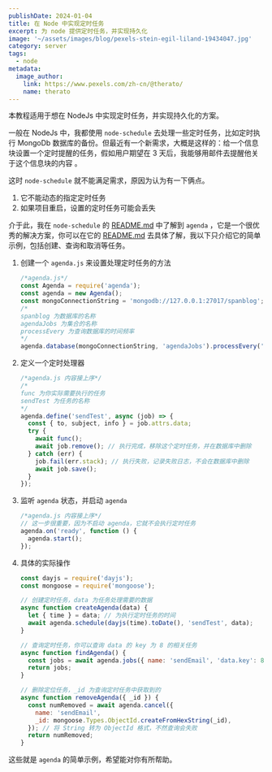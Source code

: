 ```yaml
---
publishDate: 2024-01-04
title: 在 Node 中实现定时任务
excerpt: 为 node 提供定时任务，并实现持久化
image: '~/assets/images/blog/pexels-stein-egil-liland-19434047.jpg'
category: server
tags:
  - node
metadata:
  image_author:
    link: https://www.pexels.com/zh-cn/@therato/
    name: therato
---
```


本教程适用于想在 NodeJs 中实现定时任务，并实现持久化的方案。

一般在 NodeJs 中，我都使用 `node-schedule` 去处理一些定时任务，比如定时执行 MongoDb 数据库的备份。但最近有一个新需求，大概是这样的：给一个信息块设置一个定时提醒的任务，假如用户期望在 3 天后，我能够用邮件去提醒他关于这个信息块的内容 。

这时 `node-schedule` 就不能满足需求，原因为认为有一下俩点。

1. 它不能动态的指定定时任务
2. 如果项目重启，设置的定时任务可能会丢失

介于此，我在 `node-schedule` 的 [README.md](https://github.com/node-schedule/node-schedule#readme) 中了解到 `agenda` ，它是一个很优秀的解决方案，你可以在它的 [README.md](https://github.com/agenda/agenda) 去具体了解，我以下只介绍它的简单示例，包括创建、查询和取消等任务。

1. 创建一个 `agenda.js` 来设置处理定时任务的方法

   ```javascript
   /*agenda.js*/
   const Agenda = require('agenda');
   const agenda = new Agenda();
   const mongoConnectionString = 'mongodb://127.0.0.1:27017/spanblog'; //这是你的 MongoDb 数据库地址，它依赖 MongoDb 数据库实现持久化
   /*
   spanblog 为数据库的名称
   agendaJobs 为集合的名称
   processEvery 为查询数据库的时间频率
   */
   agenda.database(mongoConnectionString, 'agendaJobs').processEvery('10 seconds');
   ```

2. 定义一个定时处理器

   ```javascript
   /*agenda.js 内容接上序*/
   /*
   func 为你实际需要执行的任务
   sendTest 为任务的名称
   */
   agenda.define('sendTest', async (job) => {
     const { to, subject, info } = job.attrs.data;
     try {
       await func();
       await job.remove(); // 执行完成，移除这个定时任务，并在数据库中删除
     } catch (err) {
       job.fail(err.stack); // 执行失败，记录失败日志，不会在数据库中删除
       await job.save();
     }
   });
   ```

3. 监听 `agenda` 状态，并启动 `agenda`

   ```javascript
   /*agenda.js 内容接上序*/
   // 这一步很重要，因为不启动 agenda，它就不会执行定时任务
   agenda.on('ready', function () {
     agenda.start();
   });
   ```

4. 具体的实际操作

   ```javascript
   const dayjs = require('dayjs');
   const mongoose = require('mongoose');
   
   // 创建定时任务，data 为任务处理需要的数据
   async function createAgenda(data) {
     let { time } = data; // 为执行定时任务的时间
     await agenda.schedule(dayjs(time).toDate(), 'sendTest', data);
   }
   
   // 查询定时任务，你可以查询 data 的 key 为 8 的相关任务
   async function findAgenda() {
     const jobs = await agenda.jobs({ name: 'sendEmail', 'data.key': 8 }, { nextRunAt: -1 });
     return jobs;
   }
   
   // 删除定位任务，_id 为查询定时任务中获取到的
   async function removeAgenda({ _id }) {
     const numRemoved = await agenda.cancel({
       name: 'sendEmail',
       _id: mongoose.Types.ObjectId.createFromHexString(_id),
     }); // 将 String 转为 ObjectId 格式，不然查询会失败
     return numRemoved;
   }
   ```

这些就是 `agenda` 的简单示例，希望能对你有所帮助。
